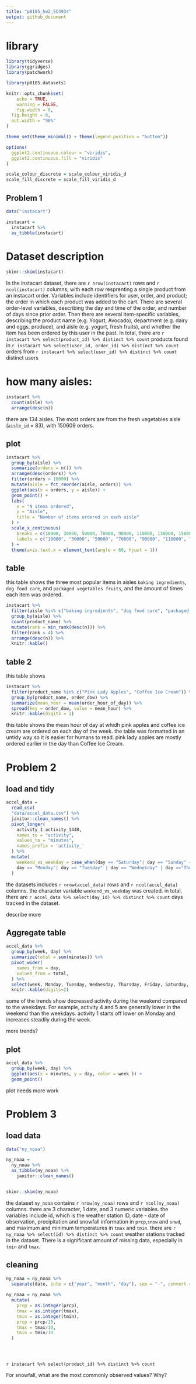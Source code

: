 ```yaml
---
title: "p8105_hw2_SC4934"
output: github_document
---
```

# library

```r
library(tidyverse)
library(ggridges)
library(patchwork)

library(p8105.datasets)

knitr::opts_chunk$set(
	echo = TRUE,
	warning = FALSE,
	fig.width = 8, 
  fig.height = 6,
  out.width = "90%"
)

theme_set(theme_minimal() + theme(legend.position = "bottom"))

options(
  ggplot2.continuous.colour = "viridis",
  ggplot2.continuous.fill = "viridis"
)

scale_colour_discrete = scale_colour_viridis_d
scale_fill_discrete = scale_fill_viridis_d
```


## Problem 1


```r
data("instacart")

instacart = 
  instacart %>% 
  as_tibble(instacart)
```

# Dataset description

```r
skimr::skim(instacart)
```

In the instacart dataset, there are `r nrow(instacart)` rows and `r ncol(instacart)` columns, with each row resprenting a single product from an instacart order. Variables include identifiers for user, order, and product; the order in which each product was added to the cart. There are several order-level variables, describing the day and time of the order, and number of days since prior order. Then there are several item-specific variables, describing the product name (e.g. Yogurt, Avocado), department (e.g. dairy and eggs, produce), and aisle (e.g. yogurt, fresh fruits), and whether the item has been ordered by this user in the past. In total, there are `r instacart %>% select(product_id) %>% distinct %>% count` products found in `r instacart %>% select(user_id, order_id) %>% distinct %>% count` orders from `r instacart %>% select(user_id) %>% distinct %>% count` distinct users

# how many aisles:

```r

instacart %>% 
  count(aisle) %>% 
  arrange(desc(n))
```

there are 134 aisles. The most orders are from the fresh vegetables aisle (`aisle_id` = 83), with 150609 orders. 

## plot

```r

instacart %>%
  group_by(aisle) %>%
  summarize(orders = n()) %>% 
  arrange(desc(orders)) %>%
  filter(orders > 10000) %>% 
  mutate(aisle = fct_reorder(aisle, orders)) %>% 
  ggplot(aes(x = orders, y = aisle)) +
  geom_point() +
  labs(
    x = "N items ordered",
    y = "Aisle",
    title = "Number of items ordered in each aisle"
  ) + 
  scale_x_continuous(
    breaks = c(10000, 30000, 50000, 70000, 90000, 110000, 130000, 150000),
    labels = c("10000", "30000", "50000", "70000", "90000", "110000", "130000", "150000")
  ) +
  theme(axis.text.x = element_text(angle = 60, hjust = 1))

```


## table

this table shows the three most popular items in aisles `baking ingredients`, `dog food care`, and `packaged vegetables fruits`, and the amount of times each item was ordered. 


```r
instacart %>% 
  filter(aisle %in% c("baking ingredients", "dog food care", "packaged vegetables fruits")) %>%
  group_by(aisle) %>% 
  count(product_name) %>% 
  mutate(rank = min_rank(desc(n))) %>% 
  filter(rank < 4) %>% 
  arrange(desc(n)) %>%
  knitr::kable()
```

## table 2

this table shows 
 
```r

instacart %>%
  filter(product_name %in% c("Pink Lady Apples", "Coffee Ice Cream")) %>%
  group_by(product_name, order_dow) %>%
  summarize(mean_hour = mean(order_hour_of_day)) %>%
  spread(key = order_dow, value = mean_hour) %>%
  knitr::kable(digits = 2)

```
 
 
 this table shows the mean hour of day at whidh pink apples and coffee ice cream are ordered on each day of the week. the table was formatted in an untidy way so it is easier for humans to read. pink lady apples are mostly ordered earlier in the day than Coffee Ice Cream.
 
# Problem 2

## load and tidy

```r
accel_data = 
  read_csv(
  "data/accel_data.csv") %>% 
  janitor::clean_names() %>% 
  pivot_longer(
    activity_1:activity_1440,
    names_to = "activity",
    values_to = "minutes",
    names_prefix = 'activity_'
  ) %>% 
  mutate(
    weekend_vs_weekday = case_when(day == "Saturday"| day == "Sunday" ~ "Weekend", 
    day == "Monday"| day == "Tuesday" | day == "Wednesday" | day =="Thursday" | day == "Friday" ~ "Weekday")
  )


```

the datasets includes `r nrow(accel_data)` rows and `r ncol(accel_data)` columns. the character variable `weekend_vs_weekday` was created. in total, there are `r accel_data %>% select(day_id) %>% distinct %>% count` days tracked in the dataset. 

describe more


## Aggregate table

```r
accel_data %>% 
  group_by(week, day) %>% 
  summarize(total = sum(minutes)) %>% 
  pivot_wider(
    names_from = day,
    values_from = total,
  ) %>% 
  select(week, Monday, Tuesday, Wednesday, Thursday, Friday, Saturday, Sunday) %>% 
  knitr::kable(digits=2) 

```

some of the trends show decreased activity during the weekend compared to the weekdays. For example, activity 4 and 5 are generally lower in the weekend than the weekdays. activity 1 starts off lower on Monday and increases steadily during the week. 

more trends?


## plot 

```r
accel_data %>% 
  group_by(week, day) %>% 
  ggplot(aes(x = minutes, y = day, color = week )) +
  geom_point()

```

plot needs more work


# Problem 3

## load data

```r
data("ny_noaa")

ny_noaa = 
  ny_noaa %>% 
  as_tibble(ny_noaa) %>% 
    janitor::clean_names() 


skimr::skim(ny_noaa)
```

the dataset `ny_noaa` contains `r nrow(ny_noaa)` rows and `r ncol(ny_noaa)` columns. there are 3 character, 1 date, and 3 numeric variables. the variables include id, which is the weather station ID, date - date of observation, precipitation and snowfall information in `prcp`,`snow` and `snwd`, and maximum and minimum temperatures in `tmax` and `tmin`. there are `r ny_noaa %>% select(id) %>% distinct %>% count` weather stations tracked in the dataset. There is a significant amount of missing data, especially in `tmin` and `tmax`. 


## cleaning

```r
ny_noaa = ny_noaa %>% 
  separate(date, into = c("year", "month", "day"), sep = "-", convert = TRUE) 
  
ny_noaa = ny_noaa %>% 
  mutate(
    prcp = as.integer(prcp),
    tmax = as.integer(tmax),
    tmin = as.integer(tmin),
    prcp = prcp/10,
    tmax = tmax/10,
    tmin = tmin/10
  )





```

`r instacart %>% select(product_id) %>% distinct %>% count`

 For snowfall, what are the most commonly observed values? Why?







